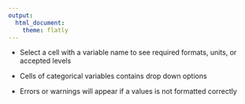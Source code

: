 ```yaml
---
output:
  html_document:
    theme: flatly
---
```


- Select a cell with a variable name to see required formats, units, or accepted levels

- Cells of categorical variables contains drop down options  

- Errors or warnings will appear if a values is not formatted correctly  